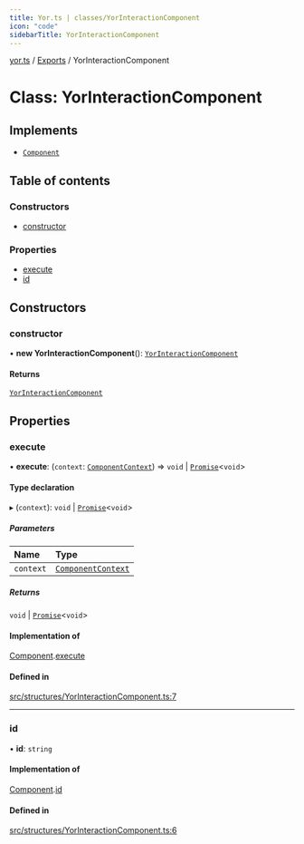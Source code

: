 ```yaml
---
title: Yor.ts | classes/YorInteractionComponent
icon: "code"
sidebarTitle: YorInteractionComponent
---
```

[yor.ts](../README) / [Exports](../modules) / YorInteractionComponent

# Class: YorInteractionComponent

## Implements

- [`Component`](../interfaces/Component)

## Table of contents

### Constructors

- [constructor](YorInteractionComponent#constructor)

### Properties

- [execute](YorInteractionComponent#execute)
- [id](YorInteractionComponent#id)

## Constructors

### constructor

• **new YorInteractionComponent**(): [`YorInteractionComponent`](YorInteractionComponent)

#### Returns

[`YorInteractionComponent`](YorInteractionComponent)

## Properties

### execute

• **execute**: (`context`: [`ComponentContext`](ComponentContext)) => `void` \| [`Promise`]( https://developer.mozilla.org/docs/Web/JavaScript/Reference/Global_Objects/Promise )\<`void`\>

#### Type declaration

▸ (`context`): `void` \| [`Promise`]( https://developer.mozilla.org/docs/Web/JavaScript/Reference/Global_Objects/Promise )\<`void`\>

##### Parameters

| Name | Type |
| :------ | :------ |
| `context` | [`ComponentContext`](ComponentContext) |

##### Returns

`void` \| [`Promise`]( https://developer.mozilla.org/docs/Web/JavaScript/Reference/Global_Objects/Promise )\<`void`\>

#### Implementation of

[Component](../interfaces/Component).[execute](../interfaces/Component#execute)

#### Defined in

[src/structures/YorInteractionComponent.ts:7](https://github.com/OreOreki/interactions.ts/blob/17758ff/src/structures/YorInteractionComponent.ts#L7)

___

### id

• **id**: `string`

#### Implementation of

[Component](../interfaces/Component).[id](../interfaces/Component#id)

#### Defined in

[src/structures/YorInteractionComponent.ts:6](https://github.com/OreOreki/interactions.ts/blob/17758ff/src/structures/YorInteractionComponent.ts#L6)
